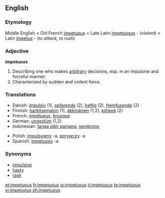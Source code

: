 ==English==

===Etymology===
Middle English < Old French [[impetueux]] < Late Latin [[impetuosus]] - (''violent'') < Latin [[impetus]] - (''to attack, to rush'') 

===Adjective===
'''impetuous'''

# Describing one who makes [[arbitrary]] decisions, esp. in an impulsive and forceful manner.
# Characterized by sudden and violent force.

===Translations===
{{rfc-trans}}
{{trans-top|fixme=Translation table header lacks gloss}}
*Danish: [[impulsiv]] (1), [[opfarende]] (2), [[heftig]] (2), [[fremfusende]] (2)
*Finnish: [[harkitsematon]] (1), [[äkkinäinen]] (1,2), [[kiihkeä]] (2)
*French: [[impétueux]], [[brusque]]
*German: [[ungestüm]] (1,2)
*Indonesian: [[tanpa pikir panjang]], [[sembrono]]
{{trans-mid}}
*Polish: [[impulsywny]] -a, [[porywczy]] -a
*Spanish: [[impetuoso]] -a
{{trans-bottom}}

===Synonyms===
*[[impulsive]]
*[[hasty]]
*[[rash]]

[[et:impetuous]]
[[fr:impetuous]]
[[io:impetuous]]
[[it:impetuous]]
[[te:impetuous]]
[[vi:impetuous]]
[[zh:impetuous]]
